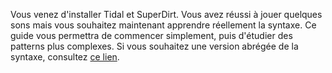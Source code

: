 Vous venez d'installer Tidal et SuperDirt. Vous avez réussi à jouer quelques sons mais vous souhaitez maintenant apprendre réellement la syntaxe. Ce guide vous permettra de commencer simplement, puis d'étudier des patterns plus complexes. Si vous souhaitez une version abrégée de la syntaxe, consultez [[Sequence parser syntax | ce lien]].
